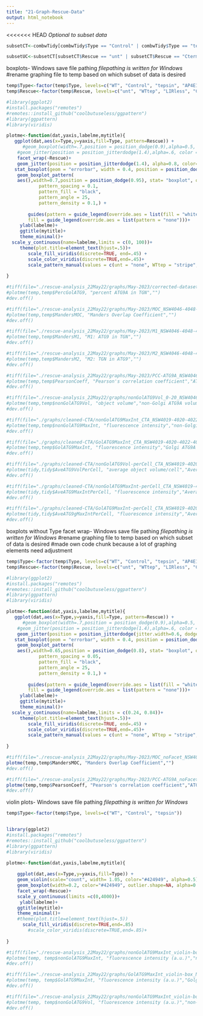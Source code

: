 ```yaml
---
title: "21-Graph-Rescue-Data"
output: html_notebook
---
```


<<<<<<< HEAD
*Optional to subset data*
```r
subsetCT<-combwTidy[combwTidy$Type == "Control" | combwTidy$Type == "tepsin",]

subsetUC<-subsetCT[subsetCT$Rescue == "unt" | subsetCT$Rescue == "Cterm",]

```


boxplots- Windows save file pathing
*filepathing is written for Windows*
#rename graphing file to temp based on which subset of data is desired
```r
temp$Type<-factor(temp$Type, levels=c("WT", "Control", "tepsin", "AP4E1"))
temp$Rescue<-factor(temp$Rescue, levels=c("unt", "WTtep", "LIRless", "Cterm"))

#library(ggplot2)
#install.packages("remotes")
#remotes::install_github("coolbutuseless/ggpattern")
#library(ggpattern)
#library(viridis)

plotme<-function(dat,yaxis,labelme,mytitle){
   ggplot(dat,aes(x=Type,y=yaxis,fill=Type, pattern=Rescue)) + 
      #geom_boxplot(width=.7,position = position_dodge(0.9),alpha=0.5, outlier.shape = 20, outlier.size = -1) +
    #geom_jitter(position = position_jitterdodge(1.4),alpha=.6, color = "grey") +
    facet_wrap(~Rescue)+
    geom_jitter(position = position_jitterdodge(1.4), alpha=0.8, color= "dark grey") +
   stat_boxplot(geom = "errorbar", width = 0.4, position = position_dodge(width = 0.9)) +
    geom_boxplot_pattern(
    aes(),width=0.7,position = position_dodge(0.95), stat= "boxplot", outlier.shape=NA, alpha=0.5,
            pattern_spacing = 0.1,
            pattern_fill = "black",
            pattern_angle = 25,
            pattern_density = 0.1,) + 
    
        guides(pattern = guide_legend(override.aes = list(fill = "white")),
        fill = guide_legend(override.aes = list(pattern = "none")))+
     ylab(labelme)+
     ggtitle(mytitle)+
     theme_minimal()+
  scale_y_continuous(name=labelme,limits = c(0, 100))+
     theme(plot.title=element_text(hjust=.5))+
        scale_fill_viridis(discrete=TRUE, end=.45) +
        scale_color_viridis(discrete=TRUE,end=.45)+
        scale_pattern_manual(values = c(unt = "none", WTtep = "stripe", LIRless = "circle", Cterm = "weave"))
  
}

#tiff(file="./rescue-analysis_22May22/graphs/May-2023/corrected-datasets_June2023/percGolATG9A_NSW4046-4048-4049_CT_adjY0-100_5Jun23.tiff",width=2500,height=5000,res=600)
#plotme(temp,temp$PercGolATG9, "percent ATG9A in TGN","")
#dev.off()

#tiff(file="./rescue-analysis_22May22/graphs/May-2023/MOC_NSW4046-4048-4049_adjY-CT_5Jun23.tiff",width=2500,height=5000,res=600)
#plotme(temp,temp$MandersMOC, "Manders Overlap Coefficient","")
#dev.off()

#tiff(file="./rescue-analysis_22May22/graphs/May-2023/M1_NSW4046-4048-4049_adjY-CT_5Jun23.tiff",width=2500,height=5000,res=600)
#plotme(temp,temp$MandersM1, "M1: ATG9 in TGN","")
#dev.off()

#tiff(file="./rescue-analysis_22May22/graphs/May-2023/M2_NSW4046-4048-4049_adjY-CT_5Jun23.tiff",width=2500,height=5000,res=600)
#plotme(temp,temp$MandersM2, "M2: TGN in ATG9","")
#dev.off()

#tiff(file="./rescue-analysis_22May22/graphs/May-2023/PCC-ATG9A_NSW4046-4048-4049_adjY-CT_5Jun23.tiff",width=2500,height=5000,res=600)
#plotme(temp,temp$PearsonCoeff, "Pearson's correlation coefficient","ATG9A co-localization with TGN")
#dev.off()

#tiff(file="./rescue-analysis_22May22/graphs/nonGolATG9Vol_0-20_NSW4046-4048-4049_21Sep22.tiff",width=3000,height=5000,res=600)
#plotme(temp,temp$nonGolATG9Vol, "object volume","non-Golgi ATG9A volume")
#dev.off()

#tiff(file="./graphs/cleaned-CTA/nonGolATG9MaxInt_CTA_NSW4019-4020-4022-4026_3Mar22.tiff",width=2000,height=3000,res=600)
#plotme(temp,temp$nonGolATG9MaxInt, "fluorescence intensity","non-Golgi ATG9A Max Intensity")
#dev.off()

#tiff(file="./graphs/cleaned-CTA/GolATG9MaxInt_CTA_NSW4019-4020-4022-4026_3Mar22.tiff",width=2000,height=3000,res=600)
#plotme(temp,temp$GolATG9MaxInt, "fluorescence intensity","Golgi ATG9A Max Intensity")
#dev.off()

#tiff(file="./graphs/cleaned-CTA/nonGolATG9Vol-perCell_CTA_NSW4019-4020-4022-4026_3Mar22.tiff",width=1800,height=2500,res=600)
#plotme(tidy,tidy$AveATG9VolPerCell, "average object volume/cell","Average non-Golgi ATG9A volume/cell")
#dev.off()

#tiff(file="./graphs/cleaned-CTA/nonGolATG9MaxInt-perCell_CTA_NSW4019-4020-4022-4026_3Mar22.tiff",width=2000,height=3000,res=600)
#plotme(tidy,tidy$AveATG9MaxIntPerCell, "fluorescence intensity","Average non-Golgi ATG9A Max Intensity/cell")
#dev.off()

#tiff(file="./graphs/cleaned-CTA/GolATG9MaxInt-perCell_CTA_NSW4019-4020-4022-4026_3Mar22.tiff",width=2000,height=3000,res=600)
#plotme(tidy,tidy$AveATG9gMaxIntPerCell, "fluorescence intensity","Average Golgi ATG9A Max Intensity/cell")
#dev.off()

```

boxplots without Type facet wrap- Windows save file pathing
*filepathing is written for Windows*
#rename graphing file to temp based on which subset of data is desired
#made own code chunk because a lot of graphing elements need adjustment
```r
temp$Type<-factor(temp$Type, levels=c("WT", "Control", "tepsin", "AP4E1"))
temp$Rescue<-factor(temp$Rescue, levels=c("unt", "WTtep", "LIRless", "Cterm"))

#library(ggplot2)
#install.packages("remotes")
#remotes::install_github("coolbutuseless/ggpattern")
#library(ggpattern)
#library(viridis)

plotme<-function(dat,yaxis,labelme,mytitle){
   ggplot(dat,aes(x=Type,y=yaxis,fill=Type, pattern=Rescue)) + 
      #geom_boxplot(width=.7,position = position_dodge(0.9),alpha=0.5, outlier.shape = 20, outlier.size = -1) +
    #geom_jitter(position = position_jitterdodge(1.4),alpha=.6, color = "grey") +
    geom_jitter(position = position_jitterdodge(jitter.width=0.6, dodge.width=0.8),  alpha=0.8, color= "dark grey") +
   stat_boxplot(geom = "errorbar", width = 0.4, position = position_dodge(width = 0.8)) +
    geom_boxplot_pattern(
    aes(),width=0.65,position = position_dodge(0.8), stat= "boxplot", outlier.shape=NA, alpha=0.5,
            pattern_spacing = 0.05,
            pattern_fill = "black",
            pattern_angle = 25,
            pattern_density = 0.1,) + 
    
        guides(pattern = guide_legend(override.aes = list(fill = "white")),
        fill = guide_legend(override.aes = list(pattern = "none")))+
     ylab(labelme)+
     ggtitle(mytitle)+
     theme_minimal()+
  scale_y_continuous(name=labelme,limits = c(0.24, 0.84))+
     theme(plot.title=element_text(hjust=.5))+
        scale_fill_viridis(discrete=TRUE, end=.45) +
        scale_color_viridis(discrete=TRUE,end=.45)+
        scale_pattern_manual(values = c(unt = "none", WTtep = "stripe", LIRless = "circle", Cterm = "weave"))
  
}

#tiff(file="./rescue-analysis_22May22/graphs/May-2023/MOC_noFacet_NSW4046-4048-4049_adjY-CT_5Jun23.tiff",width=2500,height=2500,res=600)
plotme(temp,temp$MandersMOC, "Manders Overlap Coefficient","")
#dev.off()

#tiff(file="./rescue-analysis_22May22/graphs/May-2023/PCC-ATG9A_noFacet_NSW4046-4048-4049_adjY-CT_5Jun23.tiff",width=2500,height=2500,res=600)
plotme(temp,temp$PearsonCoeff, "Pearson's correlation coefficient","ATG9A co-localization with TGN")
#dev.off()


```

violin plots- Windows save file pathing
*filepathing is written for Windows*
```r
temp$Type<-factor(temp$Type, levels=c("WT", "Control", "tepsin"))


library(ggplot2)
#install.packages("remotes")
#remotes::install_github("coolbutuseless/ggpattern")
#library(ggpattern)
#library(viridis)

plotme<-function(dat,yaxis,labelme,mytitle){
  
    ggplot(dat,aes(x=Type,y=yaxis,fill=Type)) +
    geom_violin(scale="count", width= 1.05, color="#424949", alpha=0.5) +
    geom_boxplot(width=0.2, color="#424949", outlier.shape=NA, alpha=0.2) +
    facet_wrap(~Rescue)+
    scale_y_continuous(limits =c(0,4000))+
     ylab(labelme)+
    ggtitle(mytitle)+
    theme_minimal()+
    #theme(plot.title=element_text(hjust=.5))
      scale_fill_viridis(discrete=TRUE,end=.85)
        #scale_color_viridis(discrete=TRUE,end=.85)+
        
}

#tiff(file="./rescue-analysis_22May22/graphs/nonGolATG9MaxInt_violin-box_NSW4048_15Sep22.tiff",width=10000,height=8000,res=600)
#plotme(temp, temp$nonGolATG9MaxInt, "fluorescence intensity (a.u.)","non-Golgi ATG9A Max Intensity")
#dev.off()

#tiff(file="./rescue-analysis_22May22/graphs/GolATG9MaxInt_violin-box_NSW4046-4048_15Sep22.tiff",width=10000,height=8000,res=600)
#plotme(temp, temp$GolATG9MaxInt, "fluorescence intensity (a.u.)","Golgi ATG9A Max Intensity")
#dev.off()

#tiff(file="./rescue-analysis_22May22/graphs/nonGolATG9MaxInt_violin-box_NSW4039A_2Jun22.tiff",width=8000,height=10000,res=600)
#plotme(temp, temp$nonGolATG9Vol, "fluorescence intensity (a.u.)","non-Golgi ATG9A volume")
#dev.off()

```

